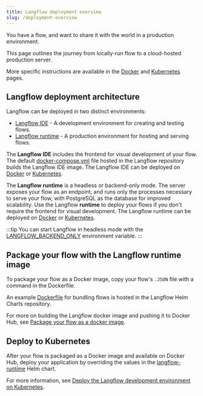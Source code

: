 ```yaml
---
title: Langflow deployment overview
slug: /deployment-overview
---
```



You have a flow, and want to share it with the world in a production environment.

This page outlines the journey from locally-run flow to a cloud-hosted production server.

More specific instructions are available in the [Docker](/deployment-docker) and [Kubernetes](/deployment-kubernetes-dev) pages.

## Langflow deployment architecture

Langflow can be deployed in two distinct environments:

* [Langflow IDE](/deployment-kubernetes-dev) - A development environment for creating and testing flows.
* [Langflow runtime](/deployment-kubernetes-prod) - A production environment for hosting and serving flows.

The **Langflow IDE** includes the frontend for visual development of your flow. The default [docker-compose.yml](https://github.com/langflow-ai/langflow/blob/main/docker_example/docker-compose.yml) file hosted in the Langflow repository builds the Langflow IDE image. The Langflow IDE can be deployed on [Docker](/deployment-docker) or [Kubernetes](/deployment-kubernetes-dev).

The **Langflow runtime** is a headless or backend-only mode. The server exposes your flow as an endpoint, and runs only the processes necessary to serve your flow, with PostgreSQL as the database for improved scalability. Use the Langflow **runtime** to deploy your flows if you don't require the frontend for visual development. The Langflow runtime can be deployed on [Docker](/deployment-docker) or [Kubernetes](/deployment-kubernetes-prod).

:::tip
You can start Langflow in headless mode with the [LANGFLOW_BACKEND_ONLY](/environment-variables#LANGFLOW_BACKEND_ONLY) environment variable.
:::

## Package your flow with the Langflow runtime image

To package your flow as a Docker image, copy your flow's `.JSON` file with a command in the Dockerfile.

An example [Dockerfile](https://github.com/langflow-ai/langflow-helm-charts/blob/main/examples/langflow-runtime/docker/Dockerfile) for bundling flows is hosted in the Langflow Helm Charts repository.

For more on building the Langflow docker image and pushing it to Docker Hub, see [Package your flow as a docker image](/deployment-docker#package-your-flow-as-a-docker-image).

## Deploy to Kubernetes

After your flow is packaged as a Docker image and available on Docker Hub, deploy your application by overriding the values in the [langflow-runtime](https://github.com/langflow-ai/langflow-helm-charts/blob/main/charts/langflow-runtime/Chart.yaml) Helm chart.

For more information, see [Deploy the Langflow development environment on Kubernetes](/deployment-kubernetes-dev).

<!--TODO: Verify these scenarios-->
<!--You can host a Langflow server 24x7 and have all of your apps call that fixed server to run your flows. You can bundle the Langflow package as a dependency of a larger application and run the whole thing all together. You can containerize Langflow and serve it as a microservice for a larger application comprised of microservices like a website.-->